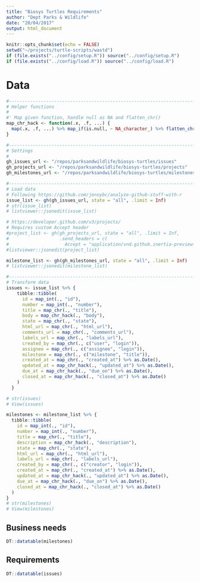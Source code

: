 ```yaml
---
title: "Biosys Turtles Requirements"
author: "Dept Parks & Wildlife"
date: "20/04/2017"
output: html_document
---
```


```r
knitr::opts_chunk$set(echo = FALSE)
setwd("~/projects/turtle-scripts/wastd")
if (file.exists("../config/setup.R")) source("../config/setup.R")
if (file.exists("../config/load.R")) source("../config/load.R")
```

# Data

```r
#------------------------------------------------------------------------------#
# Helper functions
#
#' Map given function, handle null as NA and flatten_chr()
map_chr_hack <- function(.x, .f, ...) {
  map(.x, .f, ...) %>% map_if(is.null, ~ NA_character_) %>% flatten_chr()
}

#------------------------------------------------------------------------------#
# Settings
#
gh_issues_url <- "/repos/parksandwildlife/biosys-turtles/issues"
gh_projects_url <- "/repos/parksandwildlife/biosys-turtles/projects"
gh_milestones_url <- "/repos/parksandwildlife/biosys-turtles/milestones"

#------------------------------------------------------------------------------#
# Load data
# Following https://github.com/jennybc/analyze-github-stuff-with-r
issue_list <- gh(gh_issues_url, state = "all", .limit = Inf)
# str(issue_list)
# listviewer::jsonedit(issue_list)

# https://developer.github.com/v3/projects/
# Requires custom Accept header
#project_list <- gh(gh_projects_url, state = "all", .limit = Inf,
#                   .send_headers = c(
#                     Accept = "application/vnd.github.inertia-preview+json"))
#listviewer::jsonedit(project_list)

milestone_list <- gh(gh_milestones_url, state = "all", .limit = Inf)
# listviewer::jsonedit(milestone_list)

#------------------------------------------------------------------------------#
# Transform data
issues <- issue_list %>% {
    tibble::tibble(
      id = map_int(., "id"),
      number = map_int(., "number"),
      title = map_chr(., "title"),
      body = map_chr_hack(., "body"),
      state = map_chr(., "state"),
      html_url = map_chr(., "html_url"),
      comments_url = map_chr(., "comments_url"),
      labels_url = map_chr(., "labels_url"),
      created_by = map_chr(., c("user", "login")),
      assignee = map_chr(., c("assignee", "login")),
      milestone = map_chr(., c("milestone", "title")),
      created_at = map_chr(., "created_at") %>% as.Date(),
      updated_at = map_chr_hack(., "updated_at") %>% as.Date(),
      due_at = map_chr_hack(., "due_on") %>% as.Date(),
      closed_at = map_chr_hack(., "closed_at") %>% as.Date()
    )
  }

# str(issues)
# View(issues)

milestones <- milestone_list %>% {
  tibble::tibble(
    id = map_int(., "id"),
    number = map_int(., "number"),
    title = map_chr(., "title"),
    description = map_chr_hack(., "description"),
    state = map_chr(., "state"),
    html_url = map_chr(., "html_url"),
    labels_url = map_chr(., "labels_url"),
    created_by = map_chr(., c("creator", "login")),
    created_at = map_chr(., "created_at") %>% as.Date(),
    updated_at = map_chr_hack(., "updated_at") %>% as.Date(),
    due_at = map_chr_hack(., "due_on") %>% as.Date(),
    closed_at = map_chr_hack(., "closed_at") %>% as.Date()
  )
}
# str(milestones)
# View(milestones)
```

## Business needs

```r
DT::datatable(milestones)
```

## Requirements

```r
DT::datatable(issues)
```
